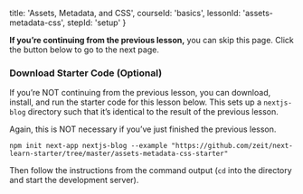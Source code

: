 
  title: 'Assets, Metadata, and CSS',
  courseId: 'basics',
  lessonId: 'assets-metadata-css',
  stepId: 'setup'
}

**If you’re continuing from the previous lesson,** you can skip this page. Click the button below to go to the next page.

<SkipPageButton meta={meta} />

### Download Starter Code (Optional)

If you’re NOT continuing from the previous lesson, you can download, install, and run the starter code for this lesson below. This sets up a `nextjs-blog` directory such that it’s identical to the result of the previous lesson.

Again, this is NOT necessary if you’ve just finished the previous lesson.

```shell
npm init next-app nextjs-blog --example "https://github.com/zeit/next-learn-starter/tree/master/assets-metadata-css-starter"
```

Then follow the instructions from the command output (`cd` into the directory and start the development server).

